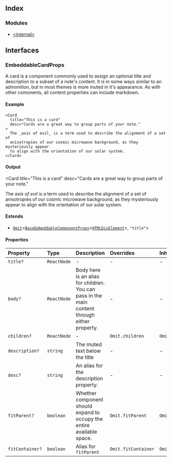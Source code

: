 ## Index

### Modules

- [\<internal>](/embeddable-components.src.emeddedComponents.CLIENT_COMPONENTS.card.props.%3Cinternal%3E.mdx)

## Interfaces

### EmbeddableCardProps

A card is a component commonly used to assign an optional title and description to a subset of a note's content. It is in some ways similar to an admonition, but in most themes is more muted in it's appearance. As with other comonents, all content properties can include markdown.

#### Example

```tsx
<Card
  title="This is a card"
  desc="Cards are a great way to group parts of your note."
>
  The _axis of evil_ is a term used to describe the alignment of a set of
  anisotropies of our cosmic microwave background, as they mysteriously appear
  to align with the orientation of our solar system.
</Card>
```

#### Output

<Card
  title="This is a card"
  desc="Cards are a great way to group parts of your note."
>
  The *axis of evil* is a term used to describe the alignment of a set of
  anisotropies of our cosmic microwave background, as they mysteriously appear
  to align with the orientation of our solar system.
</Card>

#### Extends

- [`Omit`](https://www.typescriptlang.org/docs/handbook/utility-types.html#omittype-keys)\<[`BaseEmbeddableComponentProps`](/embeddable-components.src.emeddedComponents.CLIENT_COMPONENTS.card.props.%3Cinternal%3E.mdx#baseembeddablecomponentpropst)\<[`HTMLDivElement`](https://developer.mozilla.org/docs/Web/API/HTMLDivElement)>, `"title"`>

#### Properties

| Property        | Type        | Description                                                                                   | Overrides           | Inherited from      |
| :-------------- | :---------- | :-------------------------------------------------------------------------------------------- | :------------------ | :------------------ |
| `title?`        | `ReactNode` | -                                                                                             | -                   | -                   |
| `body?`         | `ReactNode` | Body here is an alias for children. You can pass in the main content through either property. | -                   | -                   |
| `children?`     | `ReactNode` | -                                                                                             | `Omit.children`     | `Omit.children`     |
| `description?`  | `string`    | The muted text below the title                                                                | -                   | -                   |
| `desc?`         | `string`    | An alias for the description property.                                                        | -                   | -                   |
| `fitParent?`    | `boolean`   | Whether component should expand to occupy the entire available space.                         | `Omit.fitParent`    | `Omit.fitParent`    |
| `fitContainer?` | `boolean`   | Alias for `fitParent`                                                                         | `Omit.fitContainer` | `Omit.fitContainer` |

